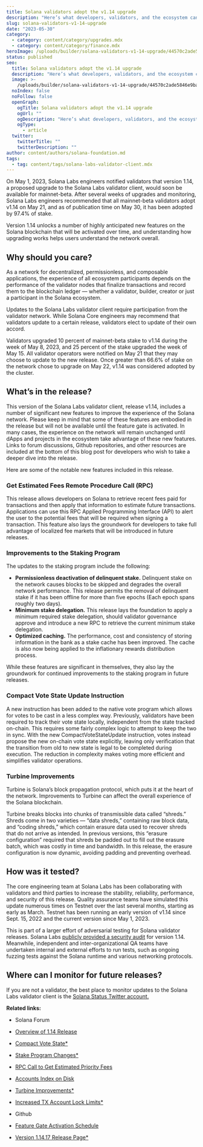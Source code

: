 ```yaml
---
title: Solana validators adopt the v1.14 upgrade
description: "Here’s what developers, validators, and the ecosystem can expect."
slug: solana-validators-v1-14-upgrade
date: "2023-05-30"
category:
  - category: content/category/upgrades.mdx
  - category: content/category/finance.mdx
heroImage: /uploads/builder/solana-validators-v1-14-upgrade/44570c2ade5846e9ba671d046026441d.jpg
status: published
seo:
  title: Solana validators adopt the v1.14 upgrade
  description: "Here’s what developers, validators, and the ecosystem can expect."
  image: >-
    /uploads/builder/solana-validators-v1-14-upgrade/44570c2ade5846e9ba671d046026441d.jpg
  noIndex: false
  noFollow: false
  openGraph:
    ogTitle: Solana validators adopt the v1.14 upgrade
    ogUrl: ""
    ogDescription: "Here’s what developers, validators, and the ecosystem can expect."
    ogType:
      - article
  twitter:
    twitterTitle: ""
    twitterDescription: ""
author: content/authors/solana-foundation.md
tags:
  - tag: content/tags/solana-labs-validator-client.mdx
---
```


On May 1, 2023, Solana Labs engineers notified validators that version 1.14, a proposed upgrade to the Solana Labs validator client, would soon be available for mainnet-beta. After several weeks of upgrades and monitoring, Solana Labs engineers recommended that all mainnet-beta validators adopt v1.14 on May 21, and as of publication time on May 30, it has been adopted by 97.4% of stake.

Version 1.14 unlocks a number of highly anticipated new features on the Solana blockchain that will be activated over time, and understanding how upgrading works helps users understand the network overall.

## **Why should you care?**

As a network for decentralized, permissionless, and composable applications, the experience of all ecosystem participants depends on the performance of the validator nodes that finalize transactions and record them to the blockchain ledger — whether a validator, builder, creator or just a participant in the Solana ecosystem.

Updates to the Solana Labs validator client require participation from the validator network. While Solana Core engineers may recommend that validators update to a certain release, validators elect to update of their own accord.

Validators upgraded 10 percent of mainnet-beta stake to v1.14 during the week of May 8, 2023, and 25 percent of the stake upgraded the week of May 15. All validator operators were notified on May 21 that they may choose to update to the new release. Once greater than 66.6% of stake on the network chose to upgrade on May 22, v1.14 was considered adopted by the cluster.

## **What’s in the release?**

This version of the Solana Labs validator client, release v1.14, includes a number of significant new features to improve the experience of the Solana network. Please keep in mind that some of these features are embodied in the release but will not be available until the feature gate is activated. In many cases, the experience on the network will remain unchanged until dApps and projects in the ecosystem take advantage of these new features. Links to forum discussions, Github repositories, and other resources are included at the bottom of this blog post for developers who wish to take a deeper dive into the release.

Here are some of the notable new features included in this release.

### **Get Estimated Fees Remote Procedure Call (RPC)**

This release allows developers on Solana to retrieve recent fees paid for transactions and then apply that information to estimate future transactions. Applications can use this RPC Applied Programming Interface (API) to alert the user to the potential fees that will be required when signing a transaction. This feature also lays the groundwork for developers to take full advantage of localized fee markets that will be introduced in future releases.

### **Improvements to the Staking Program**

The updates to the staking program include the following:

- **Permissionless deactivation of delinquent stake.** Delinquent stake on the network causes blocks to be skipped and degrades the overall network performance. This release permits the removal of delinquent stake if it has been offline for more than five epochs (Each epoch spans roughly two days).
- **Minimum stake delegation.** This release lays the foundation to apply a minimum required stake delegation, should validator governance approve and introduce a new RPC to retrieve the current minimum stake delegation.
- **Optimized caching.** The performance, cost and consistency of storing information in the bank as a stake cache has been improved. The cache is also now being applied to the inflationary rewards distribution process.

While these features are significant in themselves, they also lay the groundwork for continued improvements to the staking program in future releases.

### **Compact Vote State Update Instruction**

A new instruction has been added to the native vote program which allows for votes to be cast in a less complex way. Previously, validators have been required to track their vote state locally, independent from the state tracked on-chain. This requires some fairly complex logic to attempt to keep the two in sync. With the new CompactVoteStateUpdate instruction, votes instead propose the new on-chain vote state explicitly, leaving only verification that the transition from old to new state is legal to be completed during execution. The reduction in complexity makes voting more efficient and simplifies validator operations.

### **Turbine Improvements**

Turbine is Solana’s block propagation protocol, which puts it at the heart of the network. Improvements to Turbine can affect the overall experience of the Solana blockchain.

Turbine breaks blocks into chunks of transmissible data called “shreds.” Shreds come in two varieties — “data shreds,” containing raw block data, and “coding shreds,” which contain erasure data used to recover shreds that do not arrive as intended. In previous versions, this “erasure configuration” required that shreds be padded out to fill out the erasure batch, which was costly in time and bandwidth. In this release, the erasure configuration is now dynamic, avoiding padding and preventing overhead.

## **How was it tested?**

The core engineering team at Solana Labs has been collaborating with validators and third parties to increase the stability, reliability, performance, and security of this release. Quality assurance teams have simulated this update numerous times on Testnet over the last several months, starting as early as March. Testnet has been running an early version of v1.14 since Sept. 15, 2022 and the current version since May 1, 2023.

This is part of a larger effort of adversarial testing for Solana validator releases. Solana Labs [publicly provided a security audit](https://github.com/solana-labs/security-audits?ref=solana.ghost.io) for version 1.14. Meanwhile, independent and inter-organizational QA teams have undertaken internal and external efforts to run tests, such as ongoing fuzzing tests against the Solana runtime and various networking protocols.

## **Where can I monitor for future releases?**

If you are not a validator, the best place to monitor updates to the Solana Labs validator client is the [Solana Status Twitter account.](https://twitter.com/solanastatus?ref=solana.ghost.io)

**Related links:**

- Solana Forum
- [Overview of 1.14 Release](https://forum.solana.com/t/version-1-14-17-release-summary/175?ref=solana.ghost.io)
- [Compact Vote State\*](https://forum.solana.com/t/feature-compact-vote-state-1-14-17?ref=solana.ghost.io)
- [Stake Program Changes\*](https://forum.solana.com/t/version-1-14-17-release-summary/175?ref=solana.ghost.io)
- [RPC Call to Get Estimated Priority Fees](https://forum.solana.com/t/feature-rpc-call-to-get-estimated-priority-fees-1-14-17?ref=solana.ghost.io)
- [Accounts Index on Disk](https://forum.solana.com/t/feature-accounts-index-on-disk-1-14-17?ref=solana.ghost.io)
- [Turbine Improvements\*](https://forum.solana.com/t/feature-turbine-improvements-1-14-17?ref=solana.ghost.io)
- [Increased TX Account Lock Limits\*](https://forum.solana.com/t/feature-increased-tx-account-lock-limits-1-14-17?ref=solana.ghost.io)

- Github
- [Feature Gate Activation Schedule](https://github.com/solana-labs/solana/wiki/Feature-Gate-Activation-Schedule?ref=solana.ghost.io)
- [Version 1.14.17 Release Page\*](https://github.com/solana-labs/solana/releases/tag/v1.14.17?ref=solana.ghost.io)
